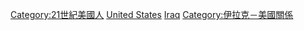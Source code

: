 [[Category:21世紀美國人|Category:21世紀美國人]]
[[Category:伊拉克戰爭人物|United States]]
[[Category:各戰爭美國人物|Iraq]]
[[Category:伊拉克－美國關係|Category:伊拉克－美國關係]]